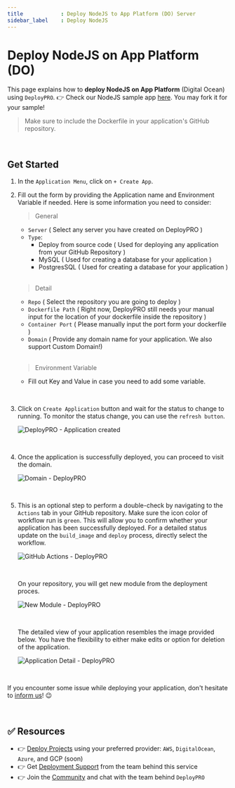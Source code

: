 ```yaml
---
title            : Deploy NodeJS to App Platform (DO) Server
sidebar_label    : Deploy NodeJS
---
```


# Deploy NodeJS on App Platform (DO)

This page explains how to **deploy NodeJS on App Platform** (Digital Ocean) using `DeployPRO`. 👉 Check our NodeJS sample app [here](https://github.com/app-generator/deploypro-nodejs). You may fork it for your sample!

> Make sure to include the Dockerfile in your application's GitHub repository.

<br />

## Get Started

1. In the `Application Menu`, click on `+ Create App`.
2. Fill out the form by providing the Application name and Environment Variable if needed. Here is some information you need to consider:

    > General

    - `Server` ( Select any server you have created on DeployPRO )
    - `Type`:
        - Deploy from source code ( Used for deploying any application from your GitHub Repository )
        - MySQL ( Used for creating a database for your application )
        - PostgresSQL ( Used for creating a database for your application )

    <br />

    > Detail

    - `Repo` ( Select the repository you are going to deploy )
    - `Dockerfile Path` ( Right now, DeployPRO still needs your manual input for the location of your dockerfile inside the repository )
    - `Container Port` ( Please manually input the port form your dockerfile )
    - `Domain` ( Provide any domain name for your application. We also support Custom Domain!)

    <br />

    > Environment Variable

    - Fill out Key and Value in case you need to add some variable.

<br />

3. Click on `Create Application` button and wait for the status to change to running. To monitor the status change, you can use the `refresh button`.

    ![DeployPRO - Application created](https://github.com/app-generator/deploypro-docs/assets/46531367/f388cb40-4f3c-4093-9235-518556e5572c)

<br />

4. Once the application is successfully deployed, you can proceed to visit the domain.

    ![Domain - DeployPRO](https://github.com/app-generator/deploypro-docs/assets/46531367/758b0349-8518-433b-b2a3-5ba6b3aa5529)

<br />

5. This is an optional step to perform a double-check by navigating to the `Actions` tab in your GitHub repository. Make sure the icon color of workflow run is `green`. This will allow you to confirm whether your application has been successfully deployed. For a detailed status update on the `build_image` and `deploy` process, directly select the workflow.

    ![GitHub Actions - DeployPRO](https://github.com/app-generator/deploypro-docs/assets/46531367/9582c480-f19f-4bb9-a3ef-867272765d84)

    <br />

    On your repository, you will get new module from the deployment proces.

    ![New Module - DeployPRO](https://github.com/app-generator/deploypro-docs/assets/46531367/d20c39aa-376c-4cf6-8c73-58b58ef3f2c6)

    <br />

    The detailed view of your application resembles the image provided below. You have the flexibility to either make edits or option for deletion of the application.

    ![Application Detail - DeployPRO](https://github.com/app-generator/deploypro-docs/assets/46531367/c9b53322-aa95-4afb-8a5d-6608f073e466)

    <br />
    
If you encounter some issue while deploying your application, don't hesitate to [inform us](https://discord.gg/qQhjQZhnur)! 😉

<br />

## ✅ Resources

- 👉 [Deploy Projects](https://deploypro.dev/) using your preferred provider: `AWS`, `DigitalOcean`, `Azure`, and GCP (soon)
- 👉 Get [Deployment Support](https://deploypro.dev/support/) from the team behind this service
- 👉 Join the [Community](https://discord.gg/qQhjQZhnur) and chat with the team behind `DeployPRO`